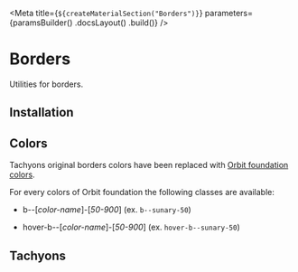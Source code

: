 
<Meta
    title={`${createMaterialSection("Borders")}`}
    parameters={paramsBuilder()
        .docsLayout(<MaterialsLayout sourcePath="/packages/tachyons/src" />)
        .build()}
/>

# Borders

Utilities for borders.

## Installation

<Installation />

## Colors

Tachyons original borders colors have been replaced with [Orbit foundation colors](?path=/docs/materials-colors--page).

For every colors of Orbit foundation the following classes are available:

- b--[_color-name_]-[_50-900_] (ex. `b--sunary-50`)

- hover-b--[_color-name_]-[_50-900_] (ex. `hover-b--sunary-50`)

## Tachyons

<TachyonsFile relativeFilePath="/borders.css" />


